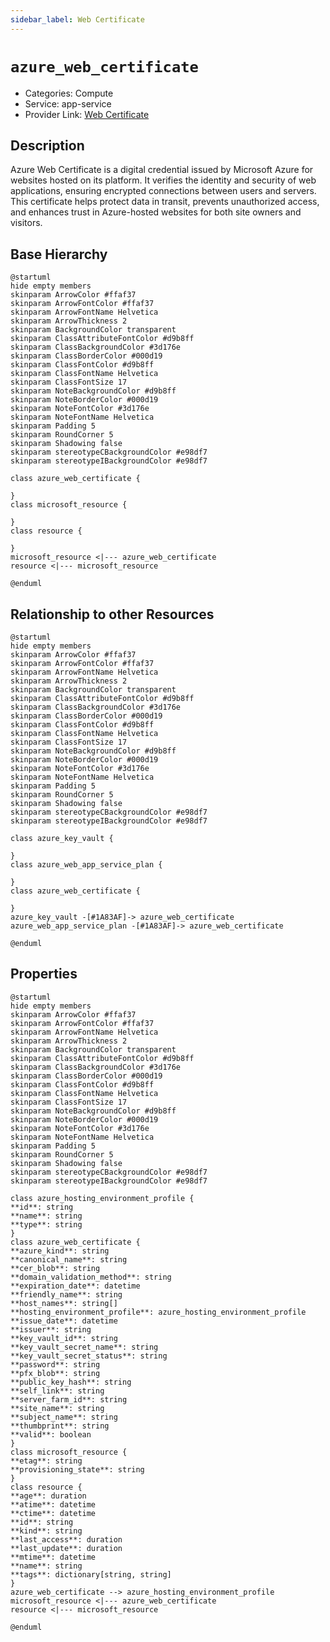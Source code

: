 ```yaml
---
sidebar_label: Web Certificate
---
```


# `azure_web_certificate`

- Categories: Compute
- Service: app-service
- Provider Link: [Web Certificate](https://learn.microsoft.com/en-us/azure/app-service/configure-ssl-certificate)

## Description

Azure Web Certificate is a digital credential issued by Microsoft Azure for websites hosted on its platform. It verifies the identity and security of web applications, ensuring encrypted connections between users and servers. This certificate helps protect data in transit, prevents unauthorized access, and enhances trust in Azure-hosted websites for both site owners and visitors.

## Base Hierarchy

<ZoomPanPinch>

```kroki imgType="plantuml" imgAlt="Hierarchy of Web Certificate"
@startuml
hide empty members
skinparam ArrowColor #ffaf37
skinparam ArrowFontColor #ffaf37
skinparam ArrowFontName Helvetica
skinparam ArrowThickness 2
skinparam BackgroundColor transparent
skinparam ClassAttributeFontColor #d9b8ff
skinparam ClassBackgroundColor #3d176e
skinparam ClassBorderColor #000d19
skinparam ClassFontColor #d9b8ff
skinparam ClassFontName Helvetica
skinparam ClassFontSize 17
skinparam NoteBackgroundColor #d9b8ff
skinparam NoteBorderColor #000d19
skinparam NoteFontColor #3d176e
skinparam NoteFontName Helvetica
skinparam Padding 5
skinparam RoundCorner 5
skinparam Shadowing false
skinparam stereotypeCBackgroundColor #e98df7
skinparam stereotypeIBackgroundColor #e98df7

class azure_web_certificate {

}
class microsoft_resource {

}
class resource {

}
microsoft_resource <|--- azure_web_certificate
resource <|--- microsoft_resource

@enduml
```

</ZoomPanPinch>

## Relationship to other Resources

<ZoomPanPinch>

```kroki imgType="plantuml" imgAlt="Diagram of Web Certificate resource relationships"
@startuml
hide empty members
skinparam ArrowColor #ffaf37
skinparam ArrowFontColor #ffaf37
skinparam ArrowFontName Helvetica
skinparam ArrowThickness 2
skinparam BackgroundColor transparent
skinparam ClassAttributeFontColor #d9b8ff
skinparam ClassBackgroundColor #3d176e
skinparam ClassBorderColor #000d19
skinparam ClassFontColor #d9b8ff
skinparam ClassFontName Helvetica
skinparam ClassFontSize 17
skinparam NoteBackgroundColor #d9b8ff
skinparam NoteBorderColor #000d19
skinparam NoteFontColor #3d176e
skinparam NoteFontName Helvetica
skinparam Padding 5
skinparam RoundCorner 5
skinparam Shadowing false
skinparam stereotypeCBackgroundColor #e98df7
skinparam stereotypeIBackgroundColor #e98df7

class azure_key_vault {

}
class azure_web_app_service_plan {

}
class azure_web_certificate {

}
azure_key_vault -[#1A83AF]-> azure_web_certificate
azure_web_app_service_plan -[#1A83AF]-> azure_web_certificate

@enduml
```

</ZoomPanPinch>

## Properties

<ZoomPanPinch>

```kroki imgType="plantuml" imgAlt="Diagram of Web Certificate data model"
@startuml
hide empty members
skinparam ArrowColor #ffaf37
skinparam ArrowFontColor #ffaf37
skinparam ArrowFontName Helvetica
skinparam ArrowThickness 2
skinparam BackgroundColor transparent
skinparam ClassAttributeFontColor #d9b8ff
skinparam ClassBackgroundColor #3d176e
skinparam ClassBorderColor #000d19
skinparam ClassFontColor #d9b8ff
skinparam ClassFontName Helvetica
skinparam ClassFontSize 17
skinparam NoteBackgroundColor #d9b8ff
skinparam NoteBorderColor #000d19
skinparam NoteFontColor #3d176e
skinparam NoteFontName Helvetica
skinparam Padding 5
skinparam RoundCorner 5
skinparam Shadowing false
skinparam stereotypeCBackgroundColor #e98df7
skinparam stereotypeIBackgroundColor #e98df7

class azure_hosting_environment_profile {
**id**: string
**name**: string
**type**: string
}
class azure_web_certificate {
**azure_kind**: string
**canonical_name**: string
**cer_blob**: string
**domain_validation_method**: string
**expiration_date**: datetime
**friendly_name**: string
**host_names**: string[]
**hosting_environment_profile**: azure_hosting_environment_profile
**issue_date**: datetime
**issuer**: string
**key_vault_id**: string
**key_vault_secret_name**: string
**key_vault_secret_status**: string
**password**: string
**pfx_blob**: string
**public_key_hash**: string
**self_link**: string
**server_farm_id**: string
**site_name**: string
**subject_name**: string
**thumbprint**: string
**valid**: boolean
}
class microsoft_resource {
**etag**: string
**provisioning_state**: string
}
class resource {
**age**: duration
**atime**: datetime
**ctime**: datetime
**id**: string
**kind**: string
**last_access**: duration
**last_update**: duration
**mtime**: datetime
**name**: string
**tags**: dictionary[string, string]
}
azure_web_certificate --> azure_hosting_environment_profile
microsoft_resource <|--- azure_web_certificate
resource <|--- microsoft_resource

@enduml
```

</ZoomPanPinch>
